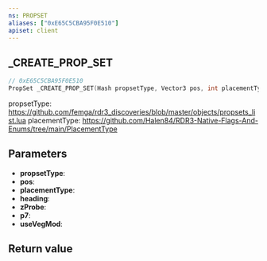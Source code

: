 ```yaml
---
ns: PROPSET
aliases: ["0xE65C5CBA95F0E510"]
apiset: client
---
```

## _CREATE_PROP_SET

```c
// 0xE65C5CBA95F0E510
PropSet _CREATE_PROP_SET(Hash propsetType, Vector3 pos, int placementType, float heading, float zProbe, BOOL p7, BOOL useVegMod);
```

propsetType: https://github.com/femga/rdr3_discoveries/blob/master/objects/propsets_list.lua
placementType: https://github.com/Halen84/RDR3-Native-Flags-And-Enums/tree/main/PlacementType

## Parameters
* **propsetType**:
* **pos**:
* **placementType**:
* **heading**:
* **zProbe**:
* **p7**:
* **useVegMod**:

## Return value